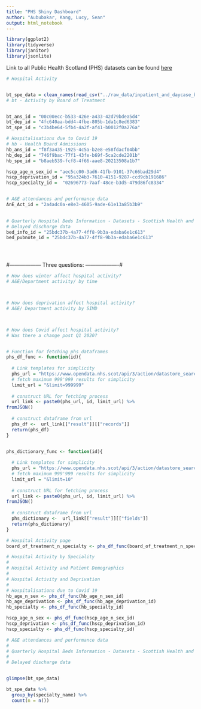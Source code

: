 ```yaml
---
title: "PHS Shiny Dashboard"
author: "Aububakar, Kang, Lucy, Sean"
output: html_notebook
---
```


```r
library(ggplot2)
library(tidyverse)
library(janitor)
library(jsonlite)
```


Link to all Public Health Scotland (PHS) datasets can be found [here](https://www.opendata.nhs.scot/dataset)
```r
# Hospital Activity


bt_spe_data = clean_names(read_csv("../raw_data/inpatient_and_daycase_by_nhs_board_of_treatment_and_specialty.csv"))
# bt - Activity by Board of Treatment


bt_ans_id = "00c00ecc-b533-426e-a433-42d79bdea5d4"
bt_dep_id = "4fc640aa-bdd4-4fbe-805b-1da1c8ed6383"
bt_spe_id = "c3b4be64-5fb4-4a2f-af41-b0012f0a276a" 

# Hospitalisations due to Covid 19
# hb - Health Board Admissions
hb_ans_id = "f8f3a435-1925-4c5a-b2e8-e58fdacf04bb"
hb_dep_id = "746f9bac-77f1-43fe-b69f-5ca2cde2201b"
hb_spe_id = "b8aeb539-fcf8-4f66-aae8-20213508a1b7"

hscp_age_n_sex_id = "aec5cc00-3ad6-41fb-9101-37c66bad29d4"
hscp_deprivation_id = "95a324b3-7610-4151-9287-ccd9cb191686"
hscp_specialty_id =  "02696773-7aaf-48ce-b3d5-479d86fc8334"


# A&E attendances and performance data
AnE_Act_id = "2a4adc0a-e8e3-4605-9ade-61e13a85b3b9"

 
# Quarterly Hospital Beds Information - Datasets - Scottish Health and Social Care Open Data - nhs.scot
# Delayed discharge data
bed_info_id = "25bdc37b-4a77-4ff8-9b3a-edaba6e1c613"
bed_pubnote_id = "25bdc37b-4a77-4ff8-9b3a-edaba6e1c613"





```

#------------------ Three questions: -------------------#

```r

# How does winter affect hospital activity?
# A&E/Department activity/ by time



# How does deprivation affect hospital activity?
# A&E/ Department activity by SIMD



# How does Covid affect hospital activity?
# Was there a change post Q1 2020?



```





```r
# Function for fetching phs dataframes
phs_df_func <- function(id){
  
  # Link templates for simplicity
  phs_url = "https://www.opendata.nhs.scot/api/3/action/datastore_search?resource_id="
  # fetch maximum 999'999 results for simplicity
  limit_url = "&limit=999999"
  
  # construct URL for fetching process
  url_link <- paste0(phs_url, id, limit_url) %>% 
fromJSON()
  
  # construct dataframe from url
  phs_df <-  url_link[["result"]][["records"]]
  return(phs_df)
}


phs_dictionary_func <- function(id){
  
  # Link templates for simplicity
  phs_url = "https://www.opendata.nhs.scot/api/3/action/datastore_search?resource_id="
  # fetch maximum 999'999 results for simplicity
  limit_url = "&limit=10"
  
  # construct URL for fetching process
  url_link <- paste0(phs_url, id, limit_url) %>% 
fromJSON()
  
  # construct dataframe from url
  phs_dictionary <-  url_link[["result"]][["fields"]]
  return(phs_dictionary)
}

```

```r

# Hospital Activity page
board_of_treatment_n_specialty <- phs_df_func(board_of_treatment_n_specialty_id)

# Hospital Activity by Speciality
# 
# Hospital Activity and Patient Demographics
# 
# Hospital Activity and Deprivation
# 
# Hospitalisations due to Covid 19
hb_age_n_sex <- phs_df_func(hb_age_n_sex_id)
hb_age_deprivation <- phs_df_func(hb_age_deprivation_id)
hb_specialty <- phs_df_func(hb_specialty_id)

hscp_age_n_sex <- phs_df_func(hscp_age_n_sex_id)
hscp_deprivation <- phs_df_func(hscp_deprivation_id)
hscp_specialty <- phs_df_func(hscp_specialty_id)

# A&E attendances and performance data
# 
# Quarterly Hospital Beds Information - Datasets - Scottish Health and Social Care Open Data - nhs.scot
# 
# Delayed discharge data



```

```r
glimpse(bt_spe_data)

bt_spe_data %>% 
  group_by(specialty_name) %>% 
  count(n = n())
```

